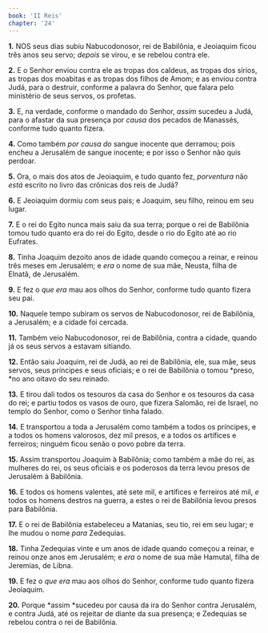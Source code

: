 ```yaml
---
book: 'II Reis'
chapter: '24'
---
```


**1.** NOS seus dias subiu Nabucodonosor, rei de Babilônia, e Jeoiaquim ficou três anos seu servo; *depois* se virou, e se rebelou contra ele.

**2.** E o Senhor enviou contra ele as tropas dos caldeus, as tropas dos sírios, as tropas dos moabitas e as tropas dos filhos de Amom; e as enviou contra Judá, para o destruir, conforme a palavra do Senhor, que falara pelo ministério de seus servos, os profetas.

**3.** E, na verdade, conforme o mandado do Senhor, *assim* sucedeu a Judá, para o afastar da sua presença por *causa* dos pecados de Manassés, conforme tudo quanto fizera.

**4.** Como também *por causa do* sangue inocente que derramou; pois encheu a Jerusalém de sangue inocente; e por isso o Senhor não quis perdoar.

**5.** Ora, o mais dos atos de Jeoiaquim, e tudo quanto fez, *porventura* não *está* escrito no livro das crônicas dos reis de Judá?

**6.** E Jeoiaquim dormiu com seus pais; e Joaquim, seu filho, reinou em seu lugar.

**7.** E o rei do Egito nunca mais saiu da sua terra; porque o rei de Babilônia tomou tudo quanto era do rei do Egito, desde o rio do Egito até ao rio Eufrates.

**8.** Tinha Joaquim dezoito anos de idade quando começou a reinar, e reinou três meses em Jerusalém; e *era* o nome de sua mãe, Neusta, filha de Elnatã, de Jerusalém.

**9.** E fez o *que era* mau aos olhos do Senhor, conforme tudo quanto fizera seu pai.

**10.** Naquele tempo subiram os servos de Nabucodonosor, rei de Babilônia, a Jerusalém; e a cidade foi cercada.

**11.** Também veio Nabucodonosor, rei de Babilônia, contra a cidade, quando já os seus servos a estavam sitiando.

**12.** Então saiu Joaquim, rei de Judá, ao rei de Babilônia, ele, sua mãe, seus servos, seus príncipes e seus oficiais; e o rei de Babilônia o tomou *preso, *no ano oitavo do seu reinado.

**13.** E tirou dali todos os tesouros da casa do Senhor e os tesouros da casa do rei; e partiu todos os vasos de ouro, que fizera Salomão, rei de Israel, no templo do Senhor, como o Senhor tinha falado.

**14.** E transportou a toda a Jerusalém como também a todos os príncipes, e a todos os homens valorosos, dez mil presos, e a todos os artífices e ferreiros; ninguém ficou senão o povo pobre da terra.

**15.** Assim transportou Joaquim à Babilônia; como também a mãe do rei, as mulheres do rei, os seus oficiais e os poderosos da terra levou presos de Jerusalém à Babilônia.

**16.** E todos os homens valentes, até sete mil, e artífices e ferreiros até mil, *e* todos os homens destros na guerra, a estes o rei de Babilônia levou presos para Babilônia.

**17.** E o rei de Babilônia estabeleceu a Matanias, seu tio, rei em seu lugar; e lhe mudou o nome *para* Zedequias.

**18.** Tinha Zedequias vinte e um anos de idade quando começou a reinar, e reinou onze anos em Jerusalém; e *era* o nome de sua mãe Hamutal, filha de Jeremias, de Libna.

**19.** E fez o *que era* mau aos olhos do Senhor, conforme tudo quanto fizera Jeoiaquim.

**20.** Porque *assim *sucedeu por causa da ira do Senhor contra Jerusalém, e contra Judá, até os rejeitar de diante da sua presença; e Zedequias se rebelou contra o rei de Babilônia.